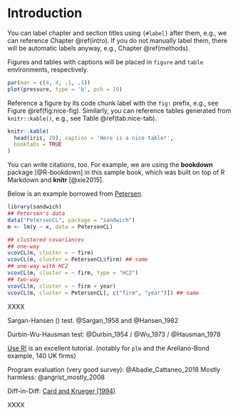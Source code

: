 # Introduction {#intro}

You can label chapter and section titles using `{#label}` after them, e.g., we can reference Chapter \@ref(intro). If you do not manually label them, there will be automatic labels anyway, e.g., Chapter \@ref(methods).

Figures and tables with captions will be placed in `figure` and `table` environments, respectively.

```r
par(mar = c(4, 4, .1, .1))
plot(pressure, type = 'b', pch = 19)
```

Reference a figure by its code chunk label with the `fig:` prefix, e.g., see Figure \@ref(fig:nice-fig). Similarly, you can reference tables generated from `knitr::kable()`, e.g., see Table \@ref(tab:nice-tab).

```r
knitr::kable(
  head(iris, 20), caption = 'Here is a nice table!',
  booktabs = TRUE
)
```

You can write citations, too. For example, we are using the **bookdown** package [@R-bookdown] in this sample book, which was built on top of R Markdown and **knitr** [@xie2015].

Below is an example borrowed from [Petersen](https://www.kellogg.northwestern.edu/faculty/petersen/htm/papers/se/test_data.htm).

```r
library(sandwich)
## Petersen's data
data("PetersenCL", package = "sandwich")
m <- lm(y ~ x, data = PetersenCL)

## clustered covariances
## one-way
vcovCL(m, cluster = ~ firm)
vcovCL(m, cluster = PetersenCL$firm) ## same
## one-way with HC2
vcovCL(m, cluster = ~ firm, type = "HC2")
## two-way
vcovCL(m, cluster = ~ firm + year)
vcovCL(m, cluster = PetersenCL[, c("firm", "year")]) ## same

```

XXXX

Sargan-Hansen () test. @Sargan_1958 and @Hansen_1982

Durbin-Wu-Hausman test: @Durbin_1954 / @Wu_1973 / @Hausman_1978

[Use R!](https://www.hds.utc.fr/~tdenoeux/dokuwiki/_media/en/kleibzeil_-_aer.pdf) is an excellent tutorial.
(notably for `plm` and the Arellano-Bond example, 140 UK firms)

Program evaluation (very good survey): @Abadie_Cattaneo_2018
Mostly harmless: @angrist_mostly_2008

Diff-in-Diff: [Card and Krueger (1994)](https://towardsdatascience.com/analyze-causal-effect-using-diff-in-diff-model-85e07b17e7b7)

XXXX


